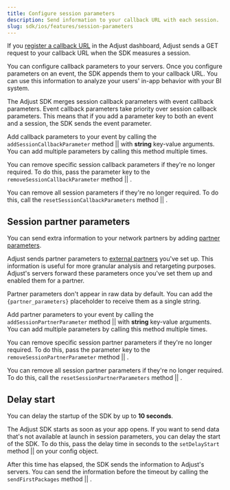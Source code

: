 ```yaml
---
title: Configure session parameters
description: Send information to your callback URL with each session.
slug: sdk/ios/features/session-parameters
---
```



If you [register a callback URL](https://help.adjust.com/en/article/recommended-placeholders-callbacks) in the Adjust dashboard, Adjust sends a GET request to your callback URL when the SDK measures a session.

You can configure callback parameters to your servers. Once you configure parameters on an event, the SDK appends them to your callback URL. You can use this information to analyze your users' in-app behavior with your BI system.

<Callout type="note">

The Adjust SDK merges session callback parameters with event callback parameters. Event callback parameters take priority over session callback parameters. This means that if you add a parameter key to both an event and a session, the SDK sends the event parameter.

</Callout>

Add callback parameters to your event by calling the <Tooltip>`addSessionCallbackParameter` method || <AddSessionCallbackParameterSig /></Tooltip> with **string** key-value arguments. You can add multiple parameters by calling this method multiple times.

<AddSessionCallbackParameter />

You can remove specific session callback parameters if they're no longer required. To do this, pass the parameter key to the <Tooltip>`removeSessionCallbackParameter` method || <RemoveSessionCallbackParameterSig /></Tooltip>.

<RemoveSessionCallbackParameter />

You can remove all session parameters if they're no longer required. To do this, call the <Tooltip>`resetSessionCallbackParameters` method || <ResetSessionCallbackParametersSig /></Tooltip>.

<ResetSessionCallbackParameters />

## Session partner parameters

You can send extra information to your network partners by adding [partner parameters](https://help.adjust.com/en/article/data-sharing-ad-network#map-parameters).

Adjust sends partner parameters to [external partners](https://help.adjust.com/en/article/integrated-partners) you've set up. This information is useful for more granular analysis and retargeting purposes. Adjust's servers forward these parameters once you've set them up and enabled them for a partner.

<Callout type="note">

Partner parameters don't appear in raw data by default. You can add the `{partner_parameters}` placeholder to receive them as a single string.

</Callout>

Add partner parameters to your event by calling the <Tooltip>`addSessionPartnerParameter` method || <AddSessionPartnerParameterSig /></Tooltip> with **string** key-value arguments. You can add multiple parameters by calling this method multiple times.

<AddSessionPartnerParameter />

You can remove specific session partner parameters if they're no longer required. To do this, pass the parameter key to the <Tooltip>`removeSessionPartnerParameter` method || <RemoveSessionPartnerParameterSig /></Tooltip>.

<RemoveSessionPartnerParameter />

You can remove all session partner parameters if they're no longer required. To do this, call the <Tooltip>`resetSessionPartnerParameters` method || <ResetSessionPartnerParametersSig /></Tooltip>.

<ResetSessionPartnerParameters />

## Delay start

<Callout type="note">

You can delay the startup of the SDK by up to **10 seconds**.

</Callout>

The Adjust SDK starts as soon as your app opens. If you want to send data that's not available at launch in session parameters, you can delay the start of the SDK. To do this, pass the delay time in seconds to the <Tooltip>`setDelayStart` method || <SetDelayStartSig /></Tooltip> on your config object.

<SetDelayStart />

After this time has elapsed, the SDK sends the information to Adjust's servers. You can send the information before the timeout by calling the <Tooltip>`sendFirstPackages` method || <SendFirstPackagesSig /></Tooltip>.

<SendFirstPackages />
